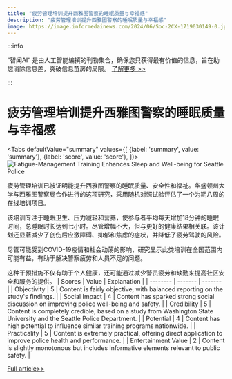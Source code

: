 ```yaml
---
title: "疲劳管理培训提升西雅图警察的睡眠质量与幸福感"
description: "疲劳管理培训提升西雅图警察的睡眠质量与幸福感"
image: https://image.informedainews.com/2024/06/Soc-2CX-1719030149-0.jpg
---
```



:::info

“智闻AI“ 是由人工智能编撰的刊物集合，确保您只获得最有价值的信息，旨在助您消除信息差，突破信息茧房的局限。  [了解更多 >>](/)

:::

# 疲劳管理培训提升西雅图警察的睡眠质量与幸福感


<Tabs
	defaultValue="summary"
	values={[
	{label: 'summary', value: 'summary'},
	{label: 'score', value: 'score'},
]}>
<TabItem value="summary">
<img
  src="https://image.informedainews.com/2024/06/Soc-2CX-1719030149-0.jpg"
  alt="Fatigue-Management Training Enhances Sleep and Well-being for Seattle Police"
/>



疲劳管理培训已被证明能提升西雅图警察的睡眠质量、安全性和福祉。华盛顿州大学与西雅图警察局合作进行的这项研究，采用随机对照试验评估了一个为期八周的在线培训项目。

该培训专注于睡眠卫生、压力减轻和营养，使参与者平均每天增加18分钟的睡眠时间，总睡眠时长达到七小时。尽管增幅不大，但与更好的健康结果相关联。该计划还显著减少了创伤后应激障碍、抑郁和焦虑的症状，并降低了疲劳驾驶的风险。

尽管可能受到COVID-19疫情和社会动荡的影响，研究显示此类培训在全国范围内可能有益，有助于解决警察疲劳和人员不足的问题。

这种干预措施不仅有助于个人健康，还可能通过减少警员疲劳和缺勤来提高社区安全和服务的提供。
</TabItem>
<TabItem value="score">
	| Scores     | Value   | Explanation |
	| -------- | ------- | ------- |
	| Objectivity  | 5    | Content is fairly objective, with balanced reporting on the study's findings.    |
	| Social Impact | 4     | Content has sparked strong social discussion on improving police well-being and safety.    |
	| Credibility    | 5    | Content is completely credible, based on a study from Washington State University and the Seattle Police Department.    |
	| Potential    | 4    | Content has high potential to influence similar training programs nationwide.    |
	| Practicality    | 5    | Content is extremely practical, offering direct application to improve police health and performance.    |
	| Entertainment Value    | 2    | Content is slightly monotonous but includes informative elements relevant to public safety.    |
</TabItem>
</Tabs>

[Full article>>](https://medicalxpress.com/news/2024-06-fatigue-safety-seattle-police.html)
